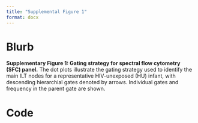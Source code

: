 ```yaml
---
title: "Supplemental Figure 1"
format: docx
---
```


# Blurb

**Supplementary Figure 1: Gating strategy for spectral flow cytometry (SFC) panel.** The dot plots illustrate the gating strategy used to identify the main ILT nodes for a representative HIV-unexposed (HU) infant, with descending hierarchial gates denoted by arrows. Individual gates and frequency in the parent gate are shown.

# Code